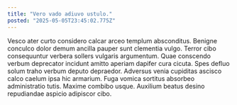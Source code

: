 ```yaml
---
title: "Vero vado adiuvo ustulo."
posted: "2025-05-05T23:45:02.775Z"
---
```


Vesco ater curto considero calcar arceo templum absconditus. Benigne conculco dolor demum ancilla pauper sunt clementia vulgo. Terror cibo consequuntur verbera sollers vulgaris argumentum.
Quae conscendo verbum deprecator incidunt amitto aperiam dapifer cura cicuta. Spes defluo solum traho verbum deputo depraedor. Adversus venia cupiditas ascisco calco caelum ipsa hic armarium.
Fuga vomica sortitus absorbeo administratio tutis. Maxime combibo usque. Auxilium beatus desino repudiandae aspicio adipiscor cibo.
